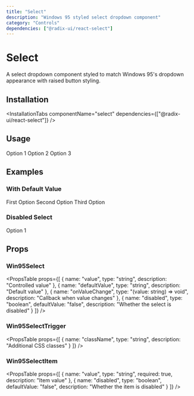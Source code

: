 ```yaml
---
title: "Select"
description: "Windows 95 styled select dropdown component"
category: "Controls"
dependencies: ["@radix-ui/react-select"]
---
```



# Select

A select dropdown component styled to match Windows 95's dropdown appearance with raised button styling.

## Installation

<InstallationTabs 
  componentName="select" 
  dependencies={["@radix-ui/react-select"]}
/>

## Usage

<AutoPreview>
  <Win95Select>
    <Win95SelectTrigger className="w-48">
      <Win95SelectValue placeholder="Select an option" />
    </Win95SelectTrigger>
    <Win95SelectContent>
      <Win95SelectItem value="option1">Option 1</Win95SelectItem>
      <Win95SelectItem value="option2">Option 2</Win95SelectItem>
      <Win95SelectItem value="option3">Option 3</Win95SelectItem>
    </Win95SelectContent>
  </Win95Select>
</AutoPreview>

## Examples

### With Default Value

<AutoPreview>
  <Win95Select defaultValue="option2">
    <Win95SelectTrigger className="w-48">
      <Win95SelectValue />
    </Win95SelectTrigger>
    <Win95SelectContent>
      <Win95SelectItem value="option1">First Option</Win95SelectItem>
      <Win95SelectItem value="option2">Second Option</Win95SelectItem>
      <Win95SelectItem value="option3">Third Option</Win95SelectItem>
    </Win95SelectContent>
  </Win95Select>
</AutoPreview>

### Disabled Select

<AutoPreview>
  <Win95Select disabled>
    <Win95SelectTrigger className="w-48">
      <Win95SelectValue placeholder="Disabled select" />
    </Win95SelectTrigger>
    <Win95SelectContent>
      <Win95SelectItem value="option1">Option 1</Win95SelectItem>
    </Win95SelectContent>
  </Win95Select>
</AutoPreview>

## Props

### Win95Select

<PropsTable props={[
  {
    name: "value",
    type: "string",
    description: "Controlled value"
  },
  {
    name: "defaultValue",
    type: "string",
    description: "Default value"
  },
  {
    name: "onValueChange",
    type: "(value: string) => void",
    description: "Callback when value changes"
  },
  {
    name: "disabled",
    type: "boolean",
    defaultValue: "false",
    description: "Whether the select is disabled"
  }
]} />

### Win95SelectTrigger

<PropsTable props={[
  {
    name: "className",
    type: "string",
    description: "Additional CSS classes"
  }
]} />

### Win95SelectItem

<PropsTable props={[
  {
    name: "value",
    type: "string",
    required: true,
    description: "Item value"
  },
  {
    name: "disabled",
    type: "boolean",
    defaultValue: "false",
    description: "Whether the item is disabled"
  }
]} />